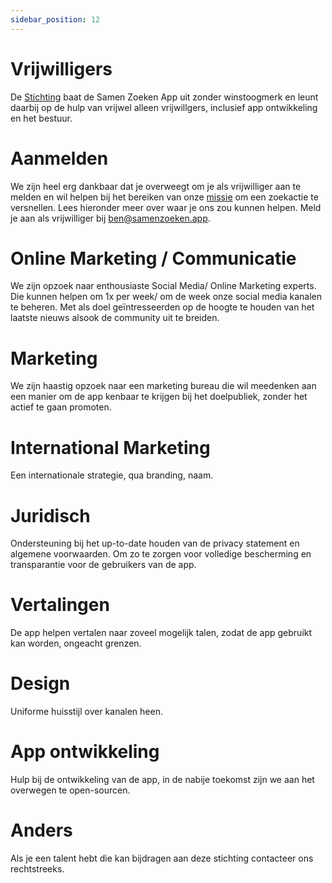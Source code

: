```yaml
---
sidebar_position: 12
---
```


# Vrijwilligers

De [Stichting](./stichting) baat de Samen Zoeken App uit zonder winstoogmerk en leunt daarbij op de hulp van vrijwel alleen vrijwillgers, inclusief app ontwikkeling en het bestuur.

# Aanmelden
We zijn heel erg dankbaar dat je overweegt om je als vrijwilliger aan te melden en wil helpen bij het bereiken van onze [missie](./stichting) om een zoekactie te versnellen.
Lees hieronder meer over waar je ons zou kunnen helpen. Meld je aan als vrijwilliger bij [ben@samenzoeken.app](mailto:ben@samenzoeken.app).

# Online Marketing / Communicatie
We zijn opzoek naar enthousiaste Social Media/ Online Marketing experts. 
Die kunnen helpen om 1x per week/ om de week onze social media kanalen te beheren. 
Met als doel geïntresseerden op de hoogte te houden van het laatste nieuws alsook de community uit te breiden.

# Marketing
We zijn haastig opzoek naar een marketing bureau die wil meedenken aan een manier om de app kenbaar te krijgen bij het doelpubliek, zonder het actief te gaan promoten. 

# International Marketing
Een internationale strategie, qua branding, naam. 

# Juridisch
Ondersteuning bij het up-to-date houden van de privacy statement en algemene voorwaarden. 
Om zo te zorgen voor volledige bescherming en transparantie voor de gebruikers van de app.

# Vertalingen
De app helpen vertalen naar zoveel mogelijk talen, zodat de app gebruikt kan worden, ongeacht grenzen.

# Design
Uniforme huisstijl over kanalen heen. 

# App ontwikkeling
Hulp bij de ontwikkeling van de app, in de nabije toekomst zijn we aan het overwegen te open-sourcen. 

# Anders 
Als je een talent hebt die kan bijdragen aan deze stichting contacteer ons rechtstreeks. 
